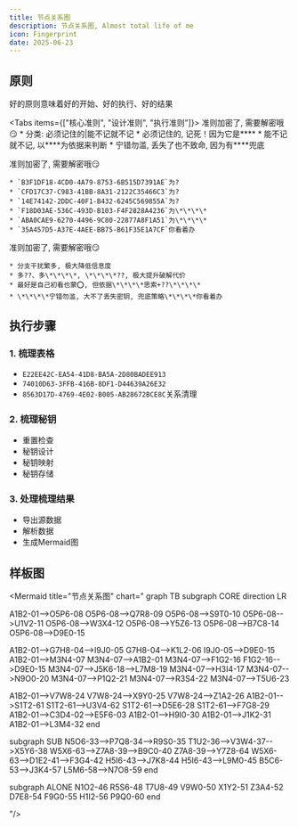 ```yaml
---
title: 节点关系图
description: 节点关系图, Almost total life of me
icon: Fingerprint
date: 2025-06-23
---
```


## 原则
<Callout>
好的原则意味着好的开始、好的执行、好的结果
</Callout>

<Tabs items={["核心准则", "设计准则", "执行准则"]}>
  <Tab value="核心准则">
    <Callout>准则加密了, 需要解密哦😏</Callout>
    * 分类: 必须记住的|能不记就不记
    * 必须记住的, 记死！因为它是\*\*\*\*
    * 能不记就不记, 以\*\*\*\*为依据来判断
    * 宁错勿滥, 丢失了也不致命, 因为有\*\*\*\*兜底
  </Tab>

  <Tab value="设计准则">
    <Callout>准则加密了, 需要解密哦😏</Callout>
    
    * `B3F1DF18-4CD0-4A79-8753-6B515D7391AE`为?
    * `CFD17C37-C983-41BB-8A31-2122C35466C3`为?
    * `14E74142-2DDC-40F1-B432-6245C569855A`为?
    * `F18D03AE-536C-493D-B103-F4F2828A4236`为\*\*\*\*
    * `ABA0CAE9-6270-4496-9C80-22877A8F1A51`为\*\*\*\*
    * `35A457D5-A37E-4AEE-BB75-B61F35E1A7CF`你看着办
  </Tab>

  <Tab value="执行准则">
    <Callout>准则加密了, 需要解密哦😏</Callout>

    * 分支干扰繁多, 极大降低信息度
    * 多??、多\*\*\*\*, \*\*\*\*??, 极大提升破解代价
    * 最好是自己初看也蒙⭕️, 但依据\*\*\*\*思索+??\*\*\*\*
    * \*\*\*\*宁错勿滥, 大不了丢失密钥, 兜底策略\*\*\*\*你看着办
  </Tab>
</Tabs>

## 执行步骤
### 1. 梳理表格
* `E22EE42C-EA54-41D8-BA5A-2D80BADEE913`
* `74010D63-3FFB-416B-8DF1-D44639A26E32`
* `8563D17D-4769-4E02-B005-AB28672BCE8C`关系清理

### 2. 梳理秘钥
* 重置检查
* 秘钥设计
* 秘钥映射
* 秘钥存储

### 3. 处理梳理结果
* 导出源数据
* 解析数据
* 生成Mermaid图


## 样板图

<Mermaid
title="节点关系图"
chart="
graph TB
subgraph CORE
direction LR

A1B2-01-->O5P6-08
O5P6-08-->Q7R8-09
O5P6-08-->S9T0-10
O5P6-08-->U1V2-11
O5P6-08-->W3X4-12
O5P6-08-->Y5Z6-13
O5P6-08-->B7C8-14
O5P6-08-->D9E0-15

A1B2-01-->G7H8-04-->I9J0-05
G7H8-04-->K1L2-06
I9J0-05-->D9E0-15
A1B2-01-->M3N4-07
M3N4-07-->A1B2-01
M3N4-07-->F1G2-16
F1G2-16-->D9E0-15
M3N4-07-->J5K6-18-->L7M8-19
M3N4-07-->H3I4-17
M3N4-07-->N9O0-20
M3N4-07-->P1Q2-21
M3N4-07-->R3S4-22
M3N4-07-->T5U6-23

A1B2-01-->V7W8-24
V7W8-24-->X9Y0-25
V7W8-24-->Z1A2-26
A1B2-01-->S1T2-61
S1T2-61-->U3V4-62
S1T2-61-->D5E6-28
S1T2-61-->F7G8-29
A1B2-01-->C3D4-02-->E5F6-03
A1B2-01-->H9I0-30
A1B2-01-->J1K2-31
A1B2-01-->L3M4-32
end

subgraph SUB
N5O6-33-->P7Q8-34-->R9S0-35
T1U2-36-->V3W4-37-->X5Y6-38
W5X6-63-->Z7A8-39-->B9C0-40
Z7A8-39-->Y7Z8-64
W5X6-63-->D1E2-41-->F3G4-42
H5I6-43-->J7K8-44
H5I6-43-->L9M0-45
B5C6-53-->J3K4-57
L5M6-58-->N7O8-59
end

subgraph ALONE
N1O2-46
R5S6-48
T7U8-49
V9W0-50
X1Y2-51
Z3A4-52
D7E8-54
F9G0-55
H1I2-56
P9Q0-60
end

"/>
